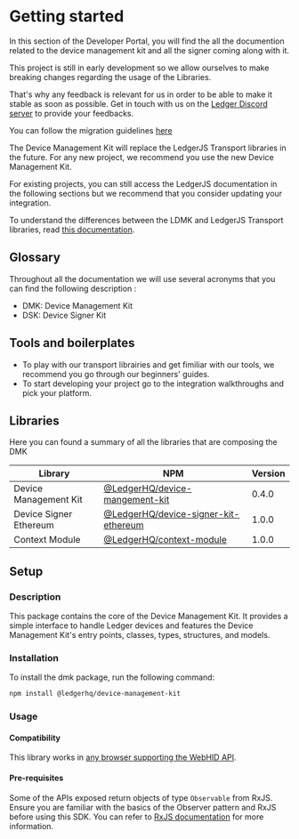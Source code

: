 
# Getting started

In this section of the Developer Portal, you will find the all the documention related to the device management kit and all the signer coming along with it.

<Callout type="warning" emoji="⚠️">
  This project is still in early development so we allow ourselves to make
  breaking changes regarding the usage of the Libraries.

That's why any feedback is relevant for us in order to be able to make it stable as soon as
possible. Get in touch with us on the [Ledger Discord
server](https://developers.ledger.com/discord/) to provide your feedbacks.

You can follow the migration guidelines [here](./integration/migration/intro)

</Callout>

The Device Management Kit will replace the LedgerJS Transport libraries in the future. For any new project, we recommend you use the new Device Management Kit.

For existing projects, you can still access the LedgerJS documentation in the following sections but we recommend that you consider updating your integration.

To understand the differences between the LDMK and LedgerJS Transport libraries, read [this documentation](./explanation/ledgerjs).

## Glossary

Throughout all the documentation we will use several acronyms that you can find the following description :

- DMK: Device Management Kit
- DSK: Device Signer Kit


## Tools and boilerplates

- To play with our transport librairies and get fimiliar with our tools, we recommend you go through our beginners' guides. 
- To start developing your project go to the integration walkthroughs and pick your platform.

## Libraries

Here you can found a summary of all the libraries that are composing the DMK

| Library                | NPM                                                                                                        | Version |
| ---------------------- | ---------------------------------------------------------------------------------------------------------- | ------- |
| Device Management Kit  | [@LedgerHQ/device-mangement-kit](https://www.npmjs.com/package/@ledgerhq/device-management-kit)            | 0.4.0   |
| Device Signer Ethereum | [@LedgerHQ/device-signer-kit-ethereum](https://www.npmjs.com/package/@ledgerhq/device-signer-kit-ethereum) | 1.0.0   |
| Context Module         | [@LedgerHQ/context-module](https://www.npmjs.com/package/@ledgerhq/context-module)                         | 1.0.0   |


## Setup

### Description

This package contains the core of the Device Management Kit. It provides a simple interface to handle Ledger devices and features the Device Management Kit's entry points, classes, types, structures, and models.

### Installation

To install the dmk package, run the following command:

```sh
npm install @ledgerhq/device-management-kit
```

### Usage

#### Compatibility

This library works in [any browser supporting the WebHID API](https://developer.mozilla.org/en-US/docs/Web/API/WebHID_API#browser_compatibility).

#### Pre-requisites

Some of the APIs exposed return objects of type `Observable` from RxJS. Ensure you are familiar with the basics of the Observer pattern and RxJS before using this SDK. You can refer to [RxJS documentation](https://rxjs.dev/guide/overview) for more information.

